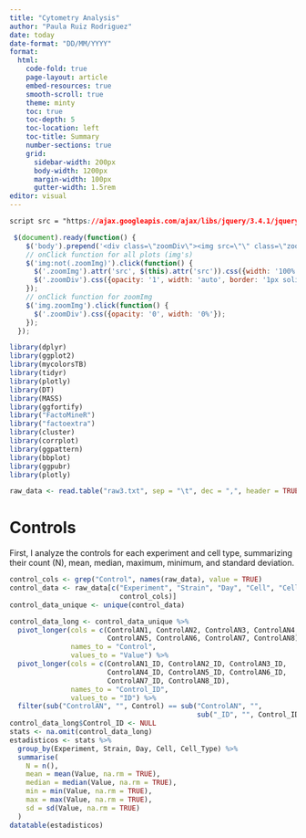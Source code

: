 ```yaml
---
title: "Cytometry Analysis"
author: "Paula Ruiz Rodriguez"
date: today
date-format: "DD/MM/YYYY"
format:
  html: 
    code-fold: true
    page-layout: article
    embed-resources: true
    smooth-scroll: true
    theme: minty
    toc: true
    toc-depth: 5
    toc-location: left
    toc-title: Summary
    number-sections: true
    grid:
      sidebar-width: 200px
      body-width: 1200px
      margin-width: 100px
      gutter-width: 1.5rem  
editor: visual
---
```

```css
script src = "https://ajax.googleapis.com/ajax/libs/jquery/3.4.1/jquery.min.js"
```
```js
 $(document).ready(function() {
    $('body').prepend('<div class=\"zoomDiv\"><img src=\"\" class=\"zoomImg\"></div>');
    // onClick function for all plots (img's)
    $('img:not(.zoomImg)').click(function() {
      $('.zoomImg').attr('src', $(this).attr('src')).css({width: '100%'});
      $('.zoomDiv').css({opacity: '1', width: 'auto', border: '1px solid white', borderRadius: '5px', position: 'fixed', top: '50%', left: '50%', marginRight: '-50%', transform: 'translate(-50%, -50%)', boxShadow: '0px 0px 50px #888888', zIndex: '50', overflow: 'auto', maxHeight: '100%'});
    });
    // onClick function for zoomImg
    $('img.zoomImg').click(function() {
      $('.zoomDiv').css({opacity: '0', width: '0%'}); 
    });
  });
```

```r
library(dplyr)
library(ggplot2)
library(mycolorsTB)
library(tidyr)
library(plotly)
library(DT)
library(MASS)
library(ggfortify)
library("FactoMineR")
library("factoextra")
library(cluster)
library(corrplot)
library(ggpattern)
library(bbplot)
library(ggpubr)
library(plotly)
```

```r
raw_data <- read.table("raw3.txt", sep = "\t", dec = ",", header = TRUE)
```

# Controls
First, I analyze the controls for each experiment and cell type, summarizing their count (N), mean, median, maximum, minimum, and standard deviation.
```r
control_cols <- grep("Control", names(raw_data), value = TRUE)
control_data <- raw_data[c("Experiment", "Strain", "Day", "Cell", "Cell_Type",
                           control_cols)]
control_data_unique <- unique(control_data)

control_data_long <- control_data_unique %>%
  pivot_longer(cols = c(ControlAN1, ControlAN2, ControlAN3, ControlAN4,
                        ControlAN5, ControlAN6, ControlAN7, ControlAN8),
               names_to = "Control",
               values_to = "Value") %>%
  pivot_longer(cols = c(ControlAN1_ID, ControlAN2_ID, ControlAN3_ID,
                        ControlAN4_ID, ControlAN5_ID, ControlAN6_ID,
                        ControlAN7_ID, ControlAN8_ID),
               names_to = "Control_ID",
               values_to = "ID") %>%
  filter(sub("ControlAN", "", Control) == sub("ControlAN", "",
                                              sub("_ID", "", Control_ID)))
control_data_long$Control_ID <- NULL
stats <- na.omit(control_data_long)
estadisticos <- stats %>%
  group_by(Experiment, Strain, Day, Cell, Cell_Type) %>%
  summarise(
    N = n(),
    mean = mean(Value, na.rm = TRUE),
    median = median(Value, na.rm = TRUE),
    min = min(Value, na.rm = TRUE),
    max = max(Value, na.rm = TRUE),
    sd = sd(Value, na.rm = TRUE)
  )
datatable(estadisticos)
```